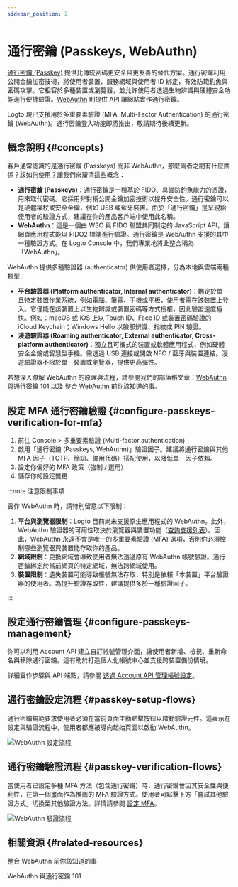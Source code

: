 ```yaml
---
sidebar_position: 2
---
```


# 通行密鑰 (Passkeys, WebAuthn)

[通行密鑰 (Passkey)](https://auth.wiki/passkey) 提供比傳統密碼更安全且更友善的替代方案。通行密鑰利用公開金鑰加密技術，將使用者裝置、服務網域與使用者 ID 綁定，有效防範釣魚與密碼攻擊。它相容於多種裝置或瀏覽器，並允許使用者透過生物辨識與硬體安全功能進行便捷驗證。[WebAuthn](https://auth.wiki/webauthn) 則提供 API 讓網站實作通行密鑰。

Logto 現已支援用於多重要素驗證 (MFA, Multi-Factor Authentication) 的通行密鑰 (WebAuthn)。通行密鑰登入功能即將推出，敬請期待後續更新。

## 概念說明 \{#concepts}

客戶通常認識的是通行密鑰 (Passkeys) 而非 WebAuthn，那麼兩者之間有什麼關係？該如何使用？讓我們來釐清這些概念：

- **通行密鑰 (Passkeys)**：通行密鑰是一種基於 FIDO、具備防釣魚能力的憑證，用來取代密碼。它採用非對稱公開金鑰加密技術以提升安全性。通行密鑰可以是硬體權杖或安全金鑰，例如 USB 或藍牙裝置。由於「通行密鑰」是呈現給使用者的驗證方式，建議在你的產品客戶端中使用此名稱。
- **WebAuthn**：這是一個由 W3C 與 FIDO 聯盟共同制定的 JavaScript API，讓網頁應用程式能以 FIDO2 標準進行驗證。通行密鑰是 WebAuthn 支援的其中一種驗證方式。在 Logto Console 中，我們專業地將此整合稱為「WebAuthn」。

WebAuthn 提供多種驗證器 (authenticator) 供使用者選擇，分為本地與雲端兩種類型：

- **平台驗證器 (Platform authenticator, Internal authenticator)**：綁定於單一且特定裝置作業系統，例如電腦、筆電、手機或平板，使用者需在該裝置上登入。它僅能在該裝置上以生物辨識或裝置密碼等方式授權，因此驗證速度極快。例如：macOS 或 iOS 上以 Touch ID、Face ID 或裝置密碼驗證的 iCloud Keychain；Windows Hello 以臉部辨識、指紋或 PIN 驗證。
- **漫遊驗證器 (Roaming authenticator, External authenticator, Cross-platform authenticator)**：獨立且可攜式的裝置或軟體應用程式，例如硬體安全金鑰或智慧型手機。需透過 USB 連接或開啟 NFC / 藍牙與裝置連結。漫遊驗證器不限於單一裝置或瀏覽器，提供更高彈性。

若想深入瞭解 WebAuthn 的原理與流程，請參閱我們的部落格文章：[WebAuthn 與通行密鑰 101](https://blog.logto.io/web-authn-and-passkey-101/) 以及 [整合 WebAuthn 前你該知道的事](https://blog.logto.io/webauthn-base-knowledge/)。

## 設定 MFA 通行密鑰驗證 \{#configure-passkeys-verification-for-mfa}

1. 前往 <CloudLink to="/mfa">Console > 多重要素驗證 (Multi-factor authentication)</CloudLink>
2. 啟用「通行密鑰 (Passkeys, WebAuthn)」驗證因子。建議將通行密鑰與其他 MFA 因子（TOTP、簡訊、備用代碼）搭配使用，以降低單一因子依賴。
3. 設定你偏好的 MFA 政策（強制 / 選用）
4. 儲存你的設定變更

:::note 注意限制事項

實作 WebAuthn 時，請特別留意以下限制：

1. **平台與瀏覽器限制**：Logto 目前尚未支援原生應用程式的 WebAuthn。此外，WebAuthn 驗證器的可用性取決於瀏覽器與裝置功能（[查詢支援列表](https://caniuse.com/?search=webauthn)）。因此，WebAuthn 永遠不會是唯一的多重要素驗證 (MFA) 選項，否則你必須控制哪些瀏覽器與裝置能存取你的產品。
2. **網域限制**：更換網域會導致使用者無法透過原有 WebAuthn 帳號驗證。通行密鑰綁定於當前網頁的特定網域，無法跨網域使用。
3. **裝置限制**：遺失裝置可能導致帳號無法存取，特別是依賴「本裝置」平台驗證器的使用者。為提升驗證存取性，建議提供多於一種驗證因子。

:::

## 設定通行密鑰管理 \{#configure-passkeys-management}

你可以利用 Account API 建立自訂帳號管理介面，讓使用者新增、檢視、重新命名與移除通行密鑰。這有助於打造個人化帳號中心並支援跨裝置備份情境。

詳細實作步驟與 API 端點，請參閱 [透過 Account API 管理帳號設定](/end-user-flows/account-settings/by-account-api#link-a-new-webauthn-passkey)。

## 通行密鑰設定流程 \{#passkey-setup-flows}

通行密鑰規範要求使用者必須在當前頁面主動點擊按鈕以啟動驗證元件。這表示在設定與驗證流程中，使用者都應被導向起始頁面以啟動 WebAuthn。

<img src="/img/assets/webauthn-setup-flow.png" alt="WebAuthn 設定流程" />

## 通行密鑰驗證流程 \{#passkey-verification-flows}

當使用者已設定多種 MFA 方法（包含通行密鑰）時，通行密鑰會因其安全性與便利性，在第一個畫面作為推薦的 MFA 驗證方式。使用者可點擊下方「嘗試其他驗證方式」切換至其他驗證方法。詳情請參閱 [設定 MFA](/end-user-flows/mfa/configure-mfa#mfa-verification-flow)。

<img src="/img/assets/webauthn-verification-flow.png" alt="WebAuthn 驗證流程" />

## 相關資源 \{#related-resources}

<Url href="https://blog.logto.io/webauthn-base-knowledge">整合 WebAuthn 前你該知道的事</Url>

<Url href="https://blog.logto.io/web-authn-and-passkey-101">WebAuthn 與通行密鑰 101</Url>
